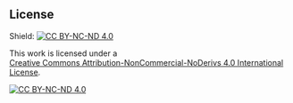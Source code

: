 ## License

Shield: [![CC BY-NC-ND 4.0][cc-by-nc-nd-shield]][cc-by-nc-nd]

This work is licensed under a  
[Creative Commons Attribution-NonCommercial-NoDerivs 4.0 International License][cc-by-nc-nd].

[![CC BY-NC-ND 4.0][cc-by-nc-nd-image]][cc-by-nc-nd]

[cc-by-nc-nd]: http://creativecommons.org/licenses/by-nc-nd/4.0/
[cc-by-nc-nd-image]: https://licensebuttons.net/l/by-nc-nd/4.0/88x31.png
[cc-by-nc-nd-shield]: https://img.shields.io/badge/License-CC%20BY--NC--ND%204.0-lightgrey.svg